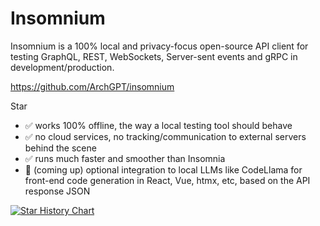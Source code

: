 # Insomnium

Insomnium is a 100% local and privacy-focus open-source API client for testing GraphQL, REST, WebSockets, Server-sent events and gRPC in development/production.

https://github.com/ArchGPT/insomnium

<GitHubButton href="https://github.com/archGPT/insomnium" data-size="large" data-show-count="true" aria-label="Star archGPT/insomnium on GitHub">Star</GitHubButton>

- ✅ works 100% offline, the way a local testing tool should behave <br/>
- ✅ no cloud services, no tracking/communication to external servers behind the scene <br/>
- ✅ runs much faster and smoother than Insomnia <br/>
- 🦙 (coming up) optional integration to local LLMs like CodeLlama for front-end code generation in React, Vue, htmx, etc, based on the API response JSON

[![Star History Chart](https://api.star-history.com/svg?repos=archgpt/insomnium&type=Date)](https://star-history.com/#archgpt/insomnium&Date)
